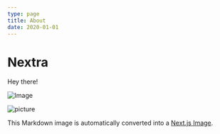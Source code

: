 ```yaml
---
type: page
title: About
date: 2020-01-01
---
```


# Nextra

Hey there!

![Image](../public/img.jpeg)

![picture](../public/jelly-fish.jpg)


This Markdown image is automatically converted into a [Next.js Image](https://nextjs.org/docs/api-reference/next/image).
